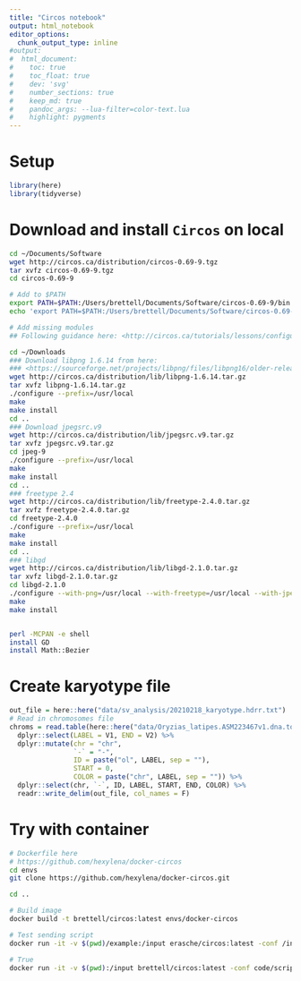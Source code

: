 ```yaml
---
title: "Circos notebook"
output: html_notebook
editor_options: 
  chunk_output_type: inline
#output:
#  html_document:
#    toc: true
#    toc_float: true
#    dev: 'svg'
#    number_sections: true
#    keep_md: true
#    pandoc_args: --lua-filter=color-text.lua
#    highlight: pygments    
---
```


# Setup

```r
library(here)
library(tidyverse)
```


# Download and install `Circos` on local

```bash
cd ~/Documents/Software
wget http://circos.ca/distribution/circos-0.69-9.tgz 
tar xvfz circos-0.69-9.tgz
cd circos-0.69-9

# Add to $PATH
export PATH=$PATH:/Users/brettell/Documents/Software/circos-0.69-9/bin
echo 'export PATH=$PATH:/Users/brettell/Documents/Software/circos-0.69-9/bin'  >> ~/.bash_profile

# Add missing modules
## Following guidance here: <http://circos.ca/tutorials/lessons/configuration/perl_and_modules/>

cd ~/Downloads
### Download libpng 1.6.14 from here:
### <https://sourceforge.net/projects/libpng/files/libpng16/older-releases/1.6.14/libpng-1.6.14.tar.gz/download>
wget http://circos.ca/distribution/lib/libpng-1.6.14.tar.gz
tar xvfz libpng-1.6.14.tar.gz
./configure --prefix=/usr/local
make
make install
cd ..
### Download jpegsrc.v9
wget http://circos.ca/distribution/lib/jpegsrc.v9.tar.gz
tar xvfz jpegsrc.v9.tar.gz
cd jpeg-9
./configure --prefix=/usr/local
make
make install
cd ..
### freetype 2.4
wget http://circos.ca/distribution/lib/freetype-2.4.0.tar.gz
tar xvfz freetype-2.4.0.tar.gz
cd freetype-2.4.0  
./configure --prefix=/usr/local
make
make install
cd ..
### libgd
wget http://circos.ca/distribution/lib/libgd-2.1.0.tar.gz
tar xvfz libgd-2.1.0.tar.gz
cd libgd-2.1.0 
./configure --with-png=/usr/local --with-freetype=/usr/local --with-jpeg=/usr/local -prefix=/usr/local
make
make install


perl -MCPAN -e shell 
install GD
install Math::Bezier
```

# Create karyotype file

```r
out_file = here::here("data/sv_analysis/20210218_karyotype.hdrr.txt")
# Read in chromosomes file
chroms = read.table(here::here("data/Oryzias_latipes.ASM223467v1.dna.toplevel.fa_chr_counts.txt")) %>% 
  dplyr::select(LABEL = V1, END = V2) %>% 
  dplyr::mutate(chr = "chr",
                `-` = "-",
                ID = paste("ol", LABEL, sep = ""),
                START = 0,
                COLOR = paste("chr", LABEL, sep = "")) %>% 
  dplyr::select(chr, `-`, ID, LABEL, START, END, COLOR) %>% 
  readr::write_delim(out_file, col_names = F)
```

# Try with container

```bash
# Dockerfile here
# https://github.com/hexylena/docker-circos
cd envs
git clone https://github.com/hexylena/docker-circos.git

cd ..

# Build image
docker build -t brettell/circos:latest envs/docker-circos 

# Test sending script
docker run -it -v $(pwd)/example:/input erasche/circos:latest -conf /input/circos.conf

# True
docker run -it -v $(pwd):/input brettell/circos:latest -conf code/scripts/20210223_circos.conf


```




